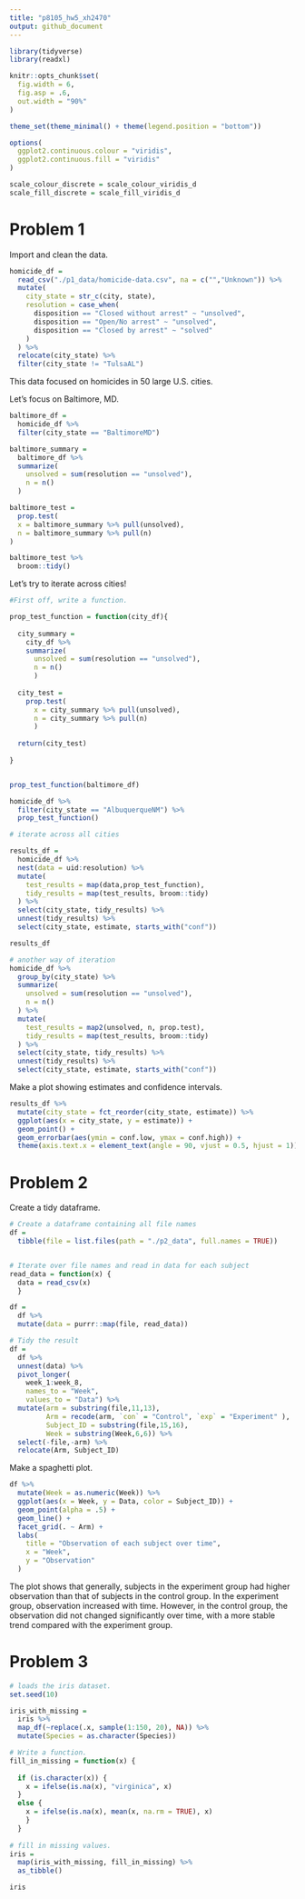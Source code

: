 ```yaml
---
title: "p8105_hw5_xh2470"
output: github_document
---
```


```r
library(tidyverse)
library(readxl)

knitr::opts_chunk$set(
  fig.width = 6,
  fig.asp = .6,
  out.width = "90%"
)

theme_set(theme_minimal() + theme(legend.position = "bottom"))

options(
  ggplot2.continuous.colour = "viridis",
  ggplot2.continuous.fill = "viridis"
)

scale_colour_discrete = scale_colour_viridis_d
scale_fill_discrete = scale_fill_viridis_d
```

# Problem 1

Import and clean the data.

```r
homicide_df = 
  read_csv("./p1_data/homicide-data.csv", na = c("","Unknown")) %>% 
  mutate(
    city_state = str_c(city, state),
    resolution = case_when(
      disposition == "Closed without arrest" ~ "unsolved",
      disposition == "Open/No arrest" ~ "unsolved",
      disposition == "Closed by arrest" ~ "solved"
    )
  ) %>%
  relocate(city_state) %>%
  filter(city_state != "TulsaAL")
```

This data focused on homicides in 50 large U.S. cities.

Let's focus on Baltimore, MD.

```r
baltimore_df = 
  homicide_df %>% 
  filter(city_state == "BaltimoreMD")

baltimore_summary = 
  baltimore_df %>% 
  summarize(
    unsolved = sum(resolution == "unsolved"),
    n = n()
  )

baltimore_test = 
  prop.test(
  x = baltimore_summary %>% pull(unsolved),
  n = baltimore_summary %>% pull(n)
)

baltimore_test %>% 
  broom::tidy()

```

Let's try to iterate across cities!

```r
#First off, write a function.

prop_test_function = function(city_df){
  
  city_summary = 
    city_df %>%
    summarize(
      unsolved = sum(resolution == "unsolved"),
      n = n()
      )
  
  city_test = 
    prop.test(
      x = city_summary %>% pull(unsolved),
      n = city_summary %>% pull(n)
      )
  
  return(city_test)
  
}


prop_test_function(baltimore_df)

homicide_df %>% 
  filter(city_state == "AlbuquerqueNM") %>% 
  prop_test_function()


```


```r
# iterate across all cities

results_df = 
  homicide_df %>% 
  nest(data = uid:resolution) %>% 
  mutate(
    test_results = map(data,prop_test_function),
    tidy_results = map(test_results, broom::tidy)
  ) %>% 
  select(city_state, tidy_results) %>% 
  unnest(tidy_results) %>% 
  select(city_state, estimate, starts_with("conf"))

results_df

# another way of iteration
homicide_df %>% 
  group_by(city_state) %>% 
  summarize(
    unsolved = sum(resolution == "unsolved"),
    n = n()
  ) %>% 
  mutate(
    test_results = map2(unsolved, n, prop.test),
    tidy_results = map(test_results, broom::tidy)
  ) %>% 
  select(city_state, tidy_results) %>% 
  unnest(tidy_results) %>% 
  select(city_state, estimate, starts_with("conf"))

```


Make a plot showing estimates and confidence intervals.

```r
results_df %>% 
  mutate(city_state = fct_reorder(city_state, estimate)) %>% 
  ggplot(aes(x = city_state, y = estimate)) + 
  geom_point() +
  geom_errorbar(aes(ymin = conf.low, ymax = conf.high)) +
  theme(axis.text.x = element_text(angle = 90, vjust = 0.5, hjust = 1))
```


# Problem 2

Create a tidy dataframe.

```r
# Create a dataframe containing all file names
df = 
  tibble(file = list.files(path = "./p2_data", full.names = TRUE))


# Iterate over file names and read in data for each subject 
read_data = function(x) {
  data = read_csv(x)
  }

df = 
  df %>% 
  mutate(data = purrr::map(file, read_data)) 

# Tidy the result
df = 
  df %>% 
  unnest(data) %>% 
  pivot_longer(
    week_1:week_8,
    names_to = "Week",
    values_to = "Data") %>% 
  mutate(arm = substring(file,11,13),
         Arm = recode(arm, `con` = "Control", `exp` = "Experiment" ),
         Subject_ID = substring(file,15,16),
         Week = substring(Week,6,6)) %>% 
  select(-file,-arm) %>% 
  relocate(Arm, Subject_ID) 


```

Make a spaghetti plot.

```r

df %>% 
  mutate(Week = as.numeric(Week)) %>% 
  ggplot(aes(x = Week, y = Data, color = Subject_ID)) + 
  geom_point(alpha = .5) + 
  geom_line() +
  facet_grid(. ~ Arm) +
  labs(
    title = "Observation of each subject over time",
    x = "Week",
    y = "Observation"
  ) 
```

The plot shows that generally, subjects in the experiment group had higher observation than that of subjects in the control group. In the experiment group, observation increased with time. However, in the control group, the observation did not changed significantly over time, with a more stable trend compared with the experiment group.

# Problem 3

```r
# loads the iris dataset. 
set.seed(10)

iris_with_missing = 
  iris %>% 
  map_df(~replace(.x, sample(1:150, 20), NA)) %>%
  mutate(Species = as.character(Species))

# Write a function.
fill_in_missing = function(x) {
  
  if (is.character(x)) {
    x = ifelse(is.na(x), "virginica", x)
  } 
  else {
    x = ifelse(is.na(x), mean(x, na.rm = TRUE), x)
    } 
  }
  
# fill in missing values.
iris = 
  map(iris_with_missing, fill_in_missing) %>% 
  as_tibble()

iris 
```

